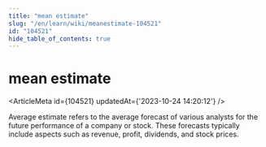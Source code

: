 ```yaml
---
title: "mean estimate"
slug: "/en/learn/wiki/meanestimate-104521"
id: "104521"
hide_table_of_contents: true
---
```



<Breadcrumbs current="mean estimate" />

# mean estimate

<ArticleMeta id={104521} updatedAt={'2023-10-24 14:20:12'} />
<div className='border-solid border-b border-t-0 my-4 border-[var(--ifm-color-gray-300)]' />

Average estimate refers to the average forecast of various analysts for the future performance of a company or stock. These forecasts typically include aspects such as revenue, profit, dividends, and stock prices.
